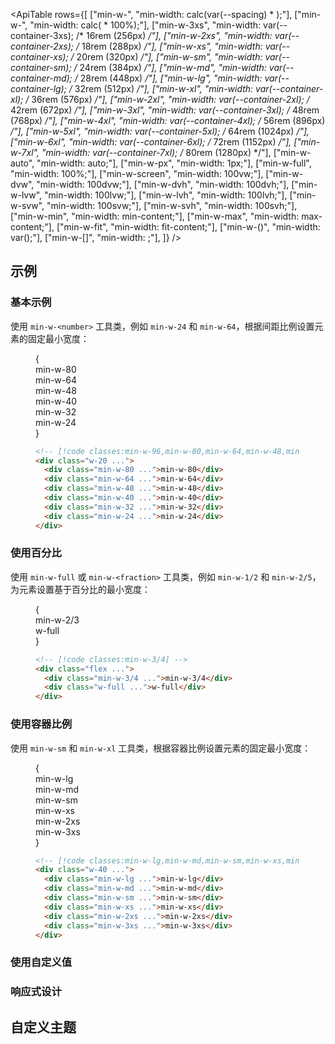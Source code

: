 

<ApiTable
  rows={[
    ["min-w-<number>", "min-width: calc(var(--spacing) * <number>);"],
    ["min-w-<fraction>", "min-width: calc(<fraction> * 100%);"],
    ["min-w-3xs", "min-width: var(--container-3xs); /* 16rem (256px) */"],
    ["min-w-2xs", "min-width: var(--container-2xs); /* 18rem (288px) */"],
    ["min-w-xs", "min-width: var(--container-xs); /* 20rem (320px) */"],
    ["min-w-sm", "min-width: var(--container-sm); /* 24rem (384px) */"],
    ["min-w-md", "min-width: var(--container-md); /* 28rem (448px) */"],
    ["min-w-lg", "min-width: var(--container-lg); /* 32rem (512px) */"],
    ["min-w-xl", "min-width: var(--container-xl); /* 36rem (576px) */"],
    ["min-w-2xl", "min-width: var(--container-2xl); /* 42rem (672px) */"],
    ["min-w-3xl", "min-width: var(--container-3xl); /* 48rem (768px) */"],
    ["min-w-4xl", "min-width: var(--container-4xl); /* 56rem (896px) */"],
    ["min-w-5xl", "min-width: var(--container-5xl); /* 64rem (1024px) */"],
    ["min-w-6xl", "min-width: var(--container-6xl); /* 72rem (1152px) */"],
    ["min-w-7xl", "min-width: var(--container-7xl); /* 80rem (1280px) */"],
    ["min-w-auto", "min-width: auto;"],
    ["min-w-px", "min-width: 1px;"],
    ["min-w-full", "min-width: 100%;"],
    ["min-w-screen", "min-width: 100vw;"],
    ["min-w-dvw", "min-width: 100dvw;"],
    ["min-w-dvh", "min-width: 100dvh;"],
    ["min-w-lvw", "min-width: 100lvw;"],
    ["min-w-lvh", "min-width: 100lvh;"],
    ["min-w-svw", "min-width: 100svw;"],
    ["min-w-svh", "min-width: 100svh;"],
    ["min-w-min", "min-width: min-content;"],
    ["min-w-max", "min-width: max-content;"],
    ["min-w-fit", "min-width: fit-content;"],
    ["min-w-(<custom-property>)", "min-width: var(<custom-property>);"],
    ["min-w-[<value>]", "min-width: <value>;"],
  ]}
/>

## 示例

### 基本示例

使用 `min-w-<number>` 工具类，例如 `min-w-24` 和 `min-w-64`，根据间距比例设置元素的固定最小宽度：

<Figure>

<Example>
  {
    <div className="relative mx-auto grid w-60 justify-items-start gap-y-4 text-center font-mono text-xs font-bold text-white">
      <Stripes border className="absolute -inset-y-4 w-20 rounded-lg" />
      <div className="relative min-w-80 rounded-lg bg-sky-500 px-4 py-2">min-w-80</div>
      <div className="relative min-w-64 rounded-lg bg-sky-500 px-4 py-2">min-w-64</div>
      <div className="relative min-w-48 rounded-lg bg-sky-500 px-4 py-2">min-w-48</div>
      <div className="relative min-w-40 rounded-lg bg-sky-500 px-4 py-2">min-w-40</div>
      <div className="relative min-w-32 rounded-lg bg-sky-500 px-4 py-2">min-w-32</div>
      <div className="relative min-w-24 rounded-lg bg-sky-500 px-4 py-2">min-w-24</div>
    </div>
  }
</Example>

```html
<!-- [!code classes:min-w-96,min-w-80,min-w-64,min-w-48,min-w-40,min-w-32,min-w-24,min-w-full] -->
<div class="w-20 ...">
  <div class="min-w-80 ...">min-w-80</div>
  <div class="min-w-64 ...">min-w-64</div>
  <div class="min-w-48 ...">min-w-48</div>
  <div class="min-w-40 ...">min-w-40</div>
  <div class="min-w-32 ...">min-w-32</div>
  <div class="min-w-24 ...">min-w-24</div>
</div>
```

</Figure>

### 使用百分比

使用 `min-w-full` 或 `min-w-<fraction>` 工具类，例如 `min-w-1/2` 和 `min-w-2/5`，为元素设置基于百分比的最小宽度：

<Figure>

<Example>
  {
    <div className="relative mx-auto my-6 flex w-full justify-items-start gap-3 text-center font-mono text-xs font-bold text-white">
      <Stripes border className="absolute inset-x-0 -inset-y-3 rounded-lg" />
      <div className="relative min-w-2/3 rounded-lg bg-indigo-500 px-4 py-2">min-w-2/3</div>
      <div className="relative w-full rounded-lg bg-indigo-300 px-4 py-2 dark:bg-indigo-800 dark:text-indigo-400">
        w-full
      </div>
    </div>
  }
</Example>

```html
<!-- [!code classes:min-w-3/4] -->
<div class="flex ...">
  <div class="min-w-3/4 ...">min-w-3/4</div>
  <div class="w-full ...">w-full</div>
</div>
```

</Figure>

### 使用容器比例

使用 `min-w-sm` 和 `min-w-xl` 工具类，根据容器比例设置元素的固定最小宽度：

<Figure>

<Example>
  {
    <div className="relative grid justify-items-start gap-y-4 text-center font-mono text-xs font-bold text-white">
      <Stripes border className="absolute -inset-y-4 w-40 rounded-lg" />
      <div className="relative hidden min-w-lg rounded-lg bg-blue-500 px-4 py-2 sm:block">min-w-lg</div>
      <div className="relative hidden min-w-md rounded-lg bg-blue-500 px-4 py-2 sm:block">min-w-md</div>
      <div className="relative hidden min-w-sm rounded-lg bg-blue-500 px-4 py-2 sm:block">min-w-sm</div>
      <div className="relative min-w-xs rounded-lg bg-blue-500 px-4 py-2">min-w-xs</div>
      <div className="relative min-w-2xs rounded-lg bg-blue-500 px-4 py-2">min-w-2xs</div>
      <div className="relative min-w-3xs rounded-lg bg-blue-500 px-4 py-2">min-w-3xs</div>
    </div>
  }
</Example>

```html
<!-- [!code classes:min-w-lg,min-w-md,min-w-sm,min-w-xs,min-w-2xs,min-w-3xs] -->
<div class="w-40 ...">
  <div class="min-w-lg ...">min-w-lg</div>
  <div class="min-w-md ...">min-w-md</div>
  <div class="min-w-sm ...">min-w-sm</div>
  <div class="min-w-xs ...">min-w-xs</div>
  <div class="min-w-2xs ...">min-w-2xs</div>
  <div class="min-w-3xs ...">min-w-3xs</div>
</div>
```

</Figure>

### 使用自定义值

<UsingACustomValue utility="min-w" value="220px" name="最小宽度" variable="min-width" />

### 响应式设计

<ResponsiveDesign property="min-width" defaultClass="w-24 min-w-full" featuredClass="min-w-0" />

## 自定义主题

<CustomizingYourSpacingScale utility="min-w" />